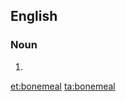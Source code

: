 {{also|bone-meal|bone meal}}
==English==

===Noun===
{{en-noun|~}}

# {{alternative spelling of|bone meal|lang=en}}

[[et:bonemeal]]
[[ta:bonemeal]]